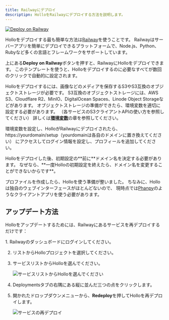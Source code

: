 ```yaml
---
title: Railwayにデプロイ
descriptipn: HolloをRailwayにデプロイする方法を説明します。
---
```



[![Deploy on Railway][]][Railway template]

Holloをデプロイする最も簡単な方法は[Railway]を使うことです。
Railwayはサーバーアプリを簡単にデプロイできるプラットフォームで、Node.js、Python、Rubyなど多くの言語とフレームワークをサポートしています。

上にある**Deploy on Railway**ボタンを押すと、RailwayにHolloをデプロイできます。
このテンプレートを使うと、Holloをデプロイするのに必要なすべてが数回のクリックで自動的に設定されます。

Holloをデプロイするには、画像などのメディアを保存するS3やS3互換のオブジェクトストレージが必要です。
S3互換のオブジェクトストレージには、AWS S3、Cloudflare R2、MinIO、DigitalOcean
Spaces、Linode Object Storageなどがあります。
オブジェクトストレージの準備ができたら、環境変数を適切に設定する必要があります。
（各サービスのS3クライアントAPIの使い方を参照してください）
詳しくは[**環境変数**](./env)の章を参照してください。

環境変数を設定し、HolloがRailwayにデプロイされたら、
https://yourdomain/setup
​（yourdomainは各自のドメインに置き換えてください）
にアクセスしてログイン情報を設定し、プロフィールを追加してください。

<Aside type="caution" title="注意">
  Holloをデプロイした後、初期設定の**前に**ドメイン名を決定する必要があります。
  なぜなら、**一度Holloの初期設定を終えたら、ドメイン名を変更することができないからです**。
</Aside>

プロファイルを作成したら、Holloを使う準備が整いました。
ちなみに、Holloは独自のウェブインターフェースがほとんどないので、
現時点では[Phanpy]のようなクライアントアプリを使う必要があります。

[Railway]: https://railway.app/
[Deploy on Railway]: https://railway.app/button.svg
[Railway template]: https://railway.app/template/eopPyH?referralCode=qeEK5G
[Phanpy]: https://phanpy.social/


アップデート方法
----------------


Holloをアップデートするためには、Railwayにあるサービスを再デプロイするだけです：

<Steps>
 1. Railwayのダッシュボードにログインしてください。

 2. リストからHolloプロジェクトを選択してください。

 3. サービスリストからHolloを選んでください。

    ![サービスリストからHolloを選んでください](../../install/railway/project.png)

 4. Deploymentsタブの右隅にある縦に並んだ三つの点をクリックします。

 5. 開かれたドロップダウンメニューから、**Redeploy**を押してHolloを再デプロイします。

    ![サービスの再デプロイ](../../install/railway/deployments.png)
</Steps>
